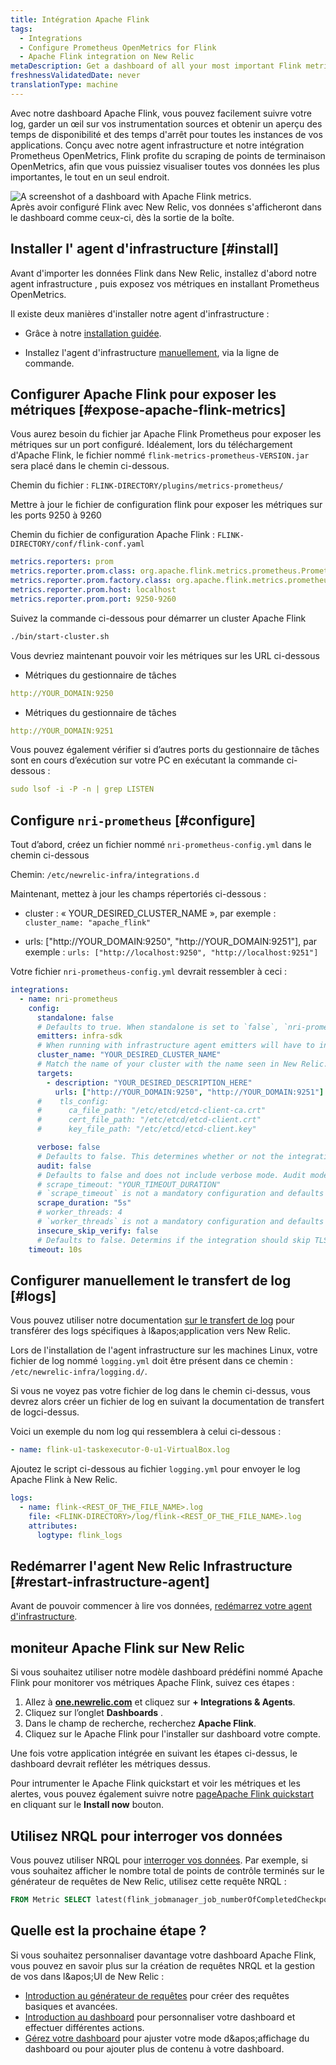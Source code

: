 ```yaml
---
title: Intégration Apache Flink
tags:
  - Integrations
  - Configure Prometheus OpenMetrics for Flink
  - Apache Flink integration on New Relic
metaDescription: Get a dashboard of all your most important Flink metrics with our quickstart.
freshnessValidatedDate: never
translationType: machine
---
```


Avec notre dashboard Apache Flink, vous pouvez facilement suivre votre log, garder un œil sur vos instrumentation sources et obtenir un aperçu des temps de disponibilité et des temps d&apos;arrêt pour toutes les instances de vos applications. Conçu avec notre agent infrastructure et notre intégration Prometheus OpenMetrics, Flink <InlinePopover type="dashboards" />profite du scraping de points de terminaison OpenMetrics, afin que vous puissiez visualiser toutes vos données les plus importantes, le tout en un seul endroit.

<img src="/images/dashboards_screenshot-full_apache-flink-quickstart.webp" title="Apache Flink dashboard landing page" alt="A screenshot of a dashboard with Apache Flink metrics." />

<figcaption>
  Après avoir configuré Flink avec New Relic, vos données s&apos;afficheront dans le dashboard comme ceux-ci, dès la sortie de la boîte.
</figcaption>

## Installer l&apos; agent d&apos;infrastructure [#install]

Avant d&apos;importer les données Flink dans New Relic, installez d&apos;abord notre agent infrastructure , puis exposez vos métriques en installant Prometheus OpenMetrics.

Il existe deux manières d&apos;installer notre agent d&apos;infrastructure :

* Grâce à notre [installation guidée](https://one.newrelic.com/nr1-core?state=5e236fa2-fbfd-1f53-e55d-9241d2a73068).

* Installez l&apos;agent d&apos;infrastructure [manuellement](/docs/infrastructure/install-infrastructure-agent/linux-installation/install-infrastructure-monitoring-agent-linux), via la ligne de commande.

## Configurer Apache Flink pour exposer les métriques [#expose-apache-flink-metrics]

Vous aurez besoin du fichier jar Apache Flink Prometheus pour exposer les métriques sur un port configuré. Idéalement, lors du téléchargement d&apos;Apache Flink, le fichier nommé `flink-metrics-prometheus-VERSION.jar` sera placé dans le chemin ci-dessous.

Chemin du fichier : `FLINK-DIRECTORY/plugins/metrics-prometheus/`

Mettre à jour le fichier de configuration flink pour exposer les métriques sur les ports 9250 à 9260

Chemin du fichier de configuration Apache Flink : `FLINK-DIRECTORY/conf/flink-conf.yaml`

```yml
metrics.reporters: prom
metrics.reporter.prom.class: org.apache.flink.metrics.prometheus.PrometheusReporter
metrics.reporter.prom.factory.class: org.apache.flink.metrics.prometheus.PrometheusReporterFactory
metrics.reporter.prom.host: localhost
metrics.reporter.prom.port: 9250-9260
```

Suivez la commande ci-dessous pour démarrer un cluster Apache Flink

```bash
./bin/start-cluster.sh
```

Vous devriez maintenant pouvoir voir les métriques sur les URL ci-dessous

* Métriques du gestionnaire de tâches

```yml
http://YOUR_DOMAIN:9250
```

* Métriques du gestionnaire de tâches

```yml
http://YOUR_DOMAIN:9251
```

Vous pouvez également vérifier si d’autres ports du gestionnaire de tâches sont en cours d’exécution sur votre PC en exécutant la commande ci-dessous :

```yml
sudo lsof -i -P -n | grep LISTEN
```

## Configure `nri-prometheus` [#configure]

Tout d’abord, créez un fichier nommé `nri-prometheus-config.yml` dans le chemin ci-dessous

Chemin: `/etc/newrelic-infra/integrations.d`

Maintenant, mettez à jour les champs répertoriés ci-dessous :

* cluster : « YOUR\_DESIRED\_CLUSTER\_NAME », par exemple : `cluster_name: "apache_flink"`

* urls: \[&quot;http\://YOUR\_DOMAIN:9250&quot;, &quot;http\://YOUR\_DOMAIN:9251&quot;], par exemple : `urls: ["http://localhost:9250", "http://localhost:9251"]`

Votre fichier `nri-prometheus-config.yml` devrait ressembler à ceci :

```yml
integrations:
  - name: nri-prometheus
    config:
      standalone: false
      # Defaults to true. When standalone is set to `false`, `nri-prometheus` requires an infrastructure agent to send data.
      emitters: infra-sdk
      # When running with infrastructure agent emitters will have to include infra-sdk
      cluster_name: "YOUR_DESIRED_CLUSTER_NAME"
      # Match the name of your cluster with the name seen in New Relic. 
      targets:
        - description: "YOUR_DESIRED_DESCRIPTION_HERE"
          urls: ["http://YOUR_DOMAIN:9250", "http://YOUR_DOMAIN:9251"]
      #    tls_config:
      #      ca_file_path: "/etc/etcd/etcd-client-ca.crt"
      #      cert_file_path: "/etc/etcd/etcd-client.crt"
      #      key_file_path: "/etc/etcd/etcd-client.key"

      verbose: false
      # Defaults to false. This determines whether or not the integration should run in verbose mode.
      audit: false
      # Defaults to false and does not include verbose mode. Audit mode logs the uncompressed data sent to New Relic and can lead to a high log volume.
      # scrape_timeout: "YOUR_TIMEOUT_DURATION"
      # `scrape_timeout` is not a mandatory configuration and defaults to 30s. The HTTP client timeout when fetching data from endpoints.
      scrape_duration: "5s"
      # worker_threads: 4
      # `worker_threads` is not a mandatory configuration and defaults to `4` for clusters with more than 400 endpoints. Slowly increase the worker thread until scrape time falls between the desired `scrape_duration`. Note: Increasing this value too much results in huge memory consumption if too many metrics are scraped at once.
      insecure_skip_verify: false
      # Defaults to false. Determins if the integration should skip TLS verification or not.
    timeout: 10s
```

## Configurer manuellement le transfert de log [#logs]

Vous pouvez utiliser notre documentation [sur le transfert de log](/docs/logs/forward-logs/forward-your-logs-using-infrastructure-agent/) pour transférer des logs spécifiques à l&amp;apos;application vers New Relic.

Lors de l&apos;installation de l&apos;agent infrastructure sur les machines Linux, votre fichier de log nommé `logging.yml` doit être présent dans ce chemin : `/etc/newrelic-infra/logging.d/`.

Si vous ne voyez pas votre fichier de log dans le chemin ci-dessus, vous devrez alors créer un fichier de log en suivant la documentation de transfert de logci-dessus.

Voici un exemple du nom log qui ressemblera à celui ci-dessous :

```yml
- name: flink-u1-taskexecutor-0-u1-VirtualBox.log
```

Ajoutez le script ci-dessous au fichier `logging.yml` pour envoyer le log Apache Flink à New Relic.

```yml
logs:
  - name: flink-<REST_OF_THE_FILE_NAME>.log 
    file: <FLINK-DIRECTORY>/log/flink-<REST_OF_THE_FILE_NAME>.log
    attributes:
      logtype: flink_logs
```

## Redémarrer l&apos;agent New Relic Infrastructure [#restart-infrastructure-agent]

Avant de pouvoir commencer à lire vos données, [redémarrez votre agent d&apos;infrastructure](/docs/infrastructure/install-infrastructure-agent/manage-your-agent/start-stop-restart-infrastructure-agent/).

## moniteur Apache Flink sur New Relic

Si vous souhaitez utiliser notre modèle dashboard prédéfini nommé Apache Flink pour monitorer vos métriques Apache Flink, suivez ces étapes :

1. Allez à <DNT>**[one.newrelic.com](https://one.newrelic.com/)**</DNT> et cliquez sur <DNT>**+ Integrations &amp; Agents**</DNT>.
2. Cliquez sur l’onglet <DNT>**Dashboards**</DNT> .
3. Dans le champ de recherche, recherchez <DNT>**Apache Flink**</DNT>.
4. Cliquez sur le Apache Flink pour l&apos;installer sur dashboard votre compte.

Une fois votre application intégrée en suivant les étapes ci-dessus, le dashboard devrait refléter les métriques dessus.

Pour intrumenter le Apache Flink quickstart et voir les métriques et les alertes, vous pouvez également suivre notre [pageApache Flink quickstart ](https://newrelic.com/instant-observability/apache-flink)en cliquant sur le <DNT>**Install now**</DNT> bouton.

## Utilisez NRQL pour interroger vos données

Vous pouvez utiliser NRQL pour [interroger vos données](/docs/apis/nerdgraph/examples/nerdgraph-nrql-tutorial/). Par exemple, si vous souhaitez afficher le nombre total de points de contrôle terminés sur le générateur de requêtes de New Relic, utilisez cette requête NRQL :

```sql
FROM Metric SELECT latest(flink_jobmanager_job_numberOfCompletedCheckpoints) AS 'Number of Completed Checkpoints'
```

## Quelle est la prochaine étape ?

Si vous souhaitez personnaliser davantage votre dashboard Apache Flink, vous pouvez en savoir plus sur la création de requêtes NRQL et la gestion de vos <InlinePopover type="dashboards" />dans l&amp;apos;UI de New Relic :

* [Introduction au générateur de requêtes](/docs/query-your-data/explore-query-data/query-builder/introduction-query-builder) pour créer des requêtes basiques et avancées.
* [Introduction au dashboard](/docs/query-your-data/explore-query-data/dashboards/introduction-dashboards) pour personnaliser votre dashboard et effectuer différentes actions.
* [Gérez votre dashboard](/docs/query-your-data/explore-query-data/dashboards/manage-your-dashboard) pour ajuster votre mode d&amp;apos;affichage du dashboard ou pour ajouter plus de contenu à votre dashboard.